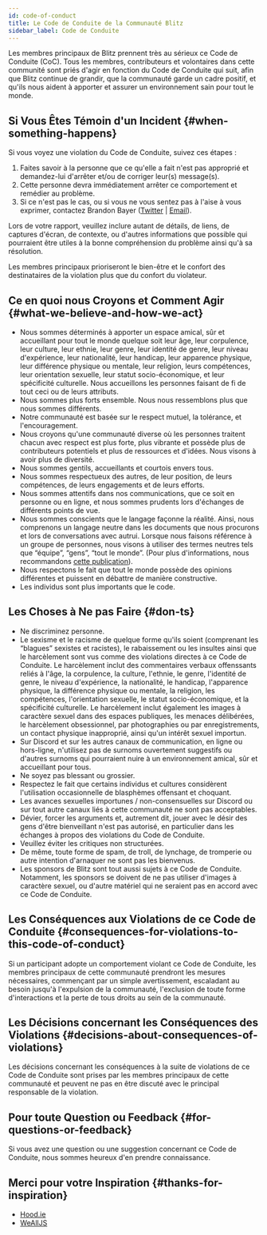 ```yaml
---
id: code-of-conduct
title: Le Code de Conduite de la Communauté Blitz
sidebar_label: Code de Conduite
---
```


<!--alex disable racist sexual nuts-->

Les membres principaux de Blitz prennent très au sérieux ce Code de Conduite (CoC). Tous les membres,
contributeurs et volontaires dans cette communité sont priés d'agir
en fonction du Code de Conduite qui suit, afin que Blitz continue de grandir, que la communauté garde un cadre positif, et qu'ils nous aident à apporter et assurer un environnement
sain pour tout le monde.

## Si Vous Êtes Témoin d'un Incident {#when-something-happens}

Si vous voyez une violation du Code de Conduite, suivez ces étapes :

1. Faites savoir à la personne que ce qu'elle a fait n'est pas approprié et demandez-lui
   d'arrêter et/ou de corriger leur(s) message(s).
2. Cette personne devra immédiatement arrêter ce comportement et remédier au problème.
3. Si ce n'est pas le cas, ou si vous ne vous sentez pas à l'aise à vous exprimer, contactez
   Brandon Bayer ([Twitter](https://twitter.com/flybayer) |
   [Email](mailto:b@bayer.ws)).

Lors de votre rapport, veuillez inclure autant de détails, de liens, de captures d'écran,
de contexte, ou d'autres informations que possible qui pourraient être utiles à la bonne compréhension du problème
ainsi qu'à sa résolution.

Les membres principaux prioriseront le bien-être et le confort des
destinataires de la violation plus que du confort du violateur.

## Ce en quoi nous Croyons et Comment Agir {#what-we-believe-and-how-we-act}

- Nous sommes déterminés à apporter un espace amical, sûr et accueillant
  pour tout le monde quelque soit leur âge, leur corpulence, leur culture, leur ethnie, leur genre,
  leur identité de genre, leur niveau d'expérience, leur nationalité, leur handicap,
  leur apparence physique, leur différence physique ou mentale,
  leur religion, leurs compétences, leur orientation sexuelle,
  leur statut socio-économique, et leur spécificité culturelle. Nous accueillons les personnes faisant de fi de
  tout ceci ou de leurs attributs.
- Nous sommes plus forts ensemble. Nous nous ressemblons plus que nous sommes différents.
- Notre communauté est basée sur le respect mutuel, la tolérance, et l'encouragement.
- Nous croyons qu'une communauté diverse où les personnes traitent chacun avec
  respect est plus forte, plus vibrante et possède plus de contributeurs potentiels
  et plus de ressources et d'idées. Nous visons à avoir plus de diversité.
- Nous sommes gentils, accueillants et courtois envers tous.
- Nous sommes respectueux des autres, de leur position, de leurs compétences, de leurs
  engagements et de leurs efforts.
- Nous sommes attentifs dans nos communications, que ce soit en personne ou en ligne, et
  nous sommes prudents lors d'échanges de différents points de vue.
- Nous sommes conscients que le langage façonne la réalité. Ainsi, nous comprenons
  un langage neutre dans les documents que nous procurons et lors de conversations avec
  autrui. Lorsque nous faisons référence à un groupe de personnes, nous visons à utiliser
  des termes neutres tels que “équipe”, “gens”, “tout le monde”. (Pour plus d'informations, nous
  recommandons
[cette publication](https://modelviewculture.com/pieces/gendered-language-feature-or-bug-in-software-documentation)).
- Nous respectons le fait que tout le monde possède des opinions différentes et puissent en débattre
  de manière constructive.
- Les individus sont plus importants que le code.

## Les Choses à Ne pas Faire {#don-ts}

- Ne discriminez personne.
- Le sexisme et le racisme de quelque forme qu'ils soient (comprenant les “blagues” sexistes et racistes),
  le rabaissement ou les insultes ainsi que le harcèlement sont vus comme des
  violations directes à ce Code de Conduite. Le harcèlement inclut des commentaires verbaux offenssants
  reliés à l'âge, la corpulence, la culture, l'ethnie, le genre,
  l'identité de genre, le niveau d'expérience, la nationalité, le handicap,
  l'apparence physique, la différence physique ou mentale,
  la religion, les compétences, l'orientation sexuelle,
  le statut socio-économique, et la spécificité culturelle. Le harcèlement inclut également les images
  à caractère sexuel dans des espaces publiques, les menaces délibérées, le harcèlement obsessionnel,
  par photographies ou par enregistrements, un contact physique inapproprié, ainsi
  qu'un intérêt sexuel importun.
- Sur Discord et sur les autres canaux de communication, en ligne ou hors-ligne, n'utilisez pas
  de surnoms ouvertement suggestifs ou d'autres surnoms qui pourraient nuire à
  un environnement amical, sûr et accueillant pour tous.
- Ne soyez pas blessant ou grossier.
- Respectez le fait que certains individus et cultures considèrent l'utilisation occasionnelle
  de blasphèmes offensant et choquant.
- Les avances sexuelles importunes / non-consensuelles sur Discord ou sur tout autre
  canaux liés à cette communauté ne sont pas acceptables.
- Dévier, forcer les arguments et, autrement dit, jouer avec le désir des gens d'être bienveillant
  n'est pas autorisé, en particulier dans les échanges à propos des violations du
  Code de Conduite.
- Veuillez éviter les critiques non structurées.
- De même, toute forme de spam, de troll, de lynchage, de tromperie ou autre
  intention d'arnaquer ne sont pas les bienvenus.
- Les sponsors de Blitz sont tout aussi sujets à ce Code de Conduite.
  Notamment, les sponsors se doivent de ne pas utiliser d'images à caractère sexuel,
  ou d'autre matériel qui ne seraient pas en accord avec ce Code de Conduite.

## Les Conséquences aux Violations de ce Code de Conduite {#consequences-for-violations-to-this-code-of-conduct}

Si un participant adopte un comportement violant ce Code de Conduite,
les membres principaux de cette communauté prendront les mesures nécessaires,
commençant par un simple avertissement, escaladant au besoin
jusqu'à l'expulsion de la communauté, l'exclusion de toute forme d'interactions et la perte
de tous droits au sein de la communauté.

## Les Décisions concernant les Conséquences des Violations {#decisions-about-consequences-of-violations}

Les décisions concernant les conséquences à la suite de violations de ce Code de Conduite sont
prises par les membres principaux de cette communauté et peuvent ne pas en être discuté avec le
principal responsable de la violation.

## Pour toute Question ou Feedback {#for-questions-or-feedback}

Si vous avez une question ou une suggestion concernant ce Code de Conduite, nous sommes heureux
d'en prendre connaissance.

## Merci pour votre Inspiration {#thanks-for-inspiration}

- [Hood.ie](http://hood.ie/code-of-conduct/)
- [WeAllJS](https://wealljs.org/code-of-conduct)
